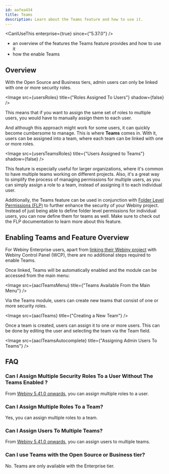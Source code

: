 ```yaml
---
id: aafea434
title: Teams
description: Learn about the Teams feature and how to use it.
---
```



<CanIUseThis enterprise={true} since={"5.37.0"} />

<WhatYouWillLearn>

- an overview of the features the Teams feature provides and how to use it
- how the enable Teams

</WhatYouWillLearn>

## Overview

With the Open Source and Business tiers, admin users can only be linked with one or more security roles.

<Image src={usersRoles} title={"Roles Assigned To Users"} shadow={false} />

This means that if you want to assign the same set of roles to multiple users, you would have to manually assign them to each user.

And although this approach might work for some users, it can quickly become cumbersome to manage. This is where **Teams** comes in. With it, users can be assigned into a team, where each team can be linked with one or more roles.

<Image src={usersTeamsRoles} title={"Users Assigned to Teams"} shadow={false} />

This feature is especially useful for larger organizations, where it's common to have multiple teams working on different projects. Also, it's a great way to simplify the process of managing permissions for multiple users, as you can simply assign a role to a team, instead of assigning it to each individual user.

Additionally, the Teams feature can be used in conjunction with [Folder Level Permissions (FLP)](/docs/enterprise/aacl/folder-level-permissions) to further enhance the security of your Webiny project. Instead of just being able to define folder level permissions for individual users, you can now define them for teams as well. Make sure to check out the FLP documentation to learn more about this feature. 

## Enabling Teams and Feature Overview

For Webiny Enterprise users, apart from [linking their Webiny project](/docs/wcp/link-a-project) with Webiny Control Panel (WCP), there are no additional steps required to enable Teams.

Once linked, Teams will be automatically enabled and the module can be accessed from the main menu:

<Image src={aaclTeamsMenu} title={"Teams Available From the Main Menu"} />

Via the Teams module, users can create new teams that consist of one or more security roles.

<Image src={aaclTeams} title={"Creating a New Team"} />

Once a team is created, users can assign it to one or more users. This can be done by editing the user and selecting the team via the Team field.

<Image src={aaclTeamsAutocomplete} title={"Assigning Admin Users To Teams"} />

## FAQ

### Can I Assign Multiple Security Roles To a User Without The Teams Enabled ?

From [Webiny 5.41.0 onwards](/docs/release-notes/5.41.0/changelog#multiple-roles-and-teams-assignments-4198), you can assign multiple roles to a user.

### Can I Assign Multiple Roles To a Team?

Yes, you can assign multiple roles to a team.

### Can I Assign Users To Multiple Teams?

From [Webiny 5.41.0 onwards](/docs/release-notes/5.41.0/changelog#multiple-roles-and-teams-assignments-4198), you can assign users to multiple teams.

### Can I use Teams with the Open Source or Business tier?

No. Teams are only available with the Enterprise tier.
